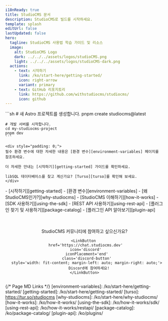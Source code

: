 ```yaml
---
i18nReady: true
title: StudioCMS 문서
description: StudioCMS로 빌드를 시작하세요.
template: splash
editUrl: false
lastUpdated: false
hero:
  tagline: StudioCMS 사용법 학습 가이드 및 리소스
  image:
    alt: StudioCMS Logo
    dark: ../../../assets/logos/studioCMS.png
    light: ../../../assets/logos/studioCMS-dark.png
  actions:
    - text: 시작하기
      link: /ko/start-here/getting-started/
      icon: right-arrow
      variant: primary
    - text: GitHub 리포지토리
      link: https://github.com/withstudiocms/studiocms/
      icon: github
---
```



<Card title="StudioCMS에 오신 것을 환영합니다." icon='seti:video'>
  <Youtube id="Ukh3Zb9VjIM"/>
</Card>

<CardGrid>

  <SplitCard title="빠른 시작" icon="rocket">
    ```sh
    # 새 Astro 프로젝트를 생성합니다.
    pnpm create studiocms@latest

    # 개발 서버를 시작합니다.
    cd my-studiocms-project
    pnpm dev
    ```
    
    <div style="padding: 0;">    
    필수 환경 변수에 대한 자세한 내용은 [환경 변수][environment-variables] 페이지를 참조하세요.
    
    더 자세한 안내는 [시작하기][getting-started] 가이드를 확인하세요.
    
    libSQL 데이터베이스를 찾고 계신가요? [Turso][turso]를 확인해 보세요.
    </div>
     
  </SplitCard>

  <ListCard title="StudioCMS 알아보기" icon="information">
    - [시작하기][getting-started]
    - [환경 변수][environment-variables]
    - [왜 StudioCMS인가?][why-studiocms]
    - [StudioCMS 이해하기][how-it-works]
  </ListCard>

  <ListCard title="StudioCMS 사용자 정의" icon="puzzle">
    - [SDK 사용하기][using-the-sdk]
    - [REST API 사용하기][using-rest-api]
    - [플러그인 찾기 및 사용하기][package-catalog]
    - [플러그인 API 알아보기][plugin-api]
  </ListCard>

</CardGrid>

<Center>
  <div style="display: flex; flex-direction: column; margin-top: 3rem;">
    StudioCMS 커뮤니티에 참여하고 싶으신가요?

    <LinkButton 
      href='https://chat.studiocms.dev' 
      icon='discord' 
      iconPlacement='end'
      class='discord-button'
      style='width: fit-content; margin-left: auto; margin-right: auto;'>
        Discord에 참여하세요!
    </LinkButton>
  </div>
</Center>

{/* Page MD Links */}
[environment-variables]: /ko/start-here/getting-started/
[getting-started]: /ko/start-here/getting-started/
[turso]: https://tur.so/studiocms
[why-studiocms]: /ko/start-here/why-studiocms/
[how-it-works]: /ko/how-it-works/
[using-the-sdk]: /ko/how-it-works/sdk/
[using-rest-api]: /ko/how-it-works/restapi/
[package-catalog]: /ko/package-catalog/
[plugin-api]: /ko/plugins/
